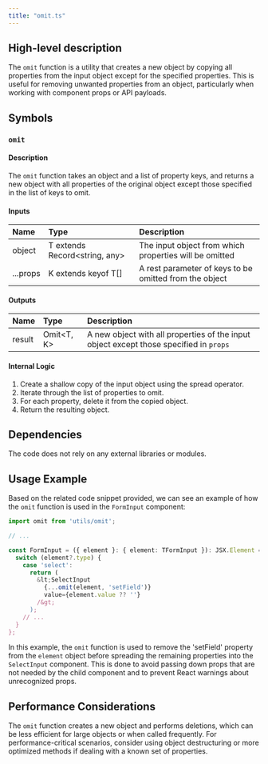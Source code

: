 ```yaml
---
title: "omit.ts"
---
```


## High-level description
The `omit` function is a utility that creates a new object by copying all properties from the input object except for the specified properties. This is useful for removing unwanted properties from an object, particularly when working with component props or API payloads.

## Symbols

### `omit`
#### Description
The `omit` function takes an object and a list of property keys, and returns a new object with all properties of the original object except those specified in the list of keys to omit.

#### Inputs
| Name | Type | Description |
|:-----|:-----|:------------|
| object | T extends Record&lt;string, any&gt; | The input object from which properties will be omitted |
| ...props | K extends keyof T[] | A rest parameter of keys to be omitted from the object |

#### Outputs
| Name | Type | Description |
|:-----|:-----|:------------|
| result | Omit&lt;T, K&gt; | A new object with all properties of the input object except those specified in `props` |

#### Internal Logic
1. Create a shallow copy of the input object using the spread operator.
2. Iterate through the list of properties to omit.
3. For each property, delete it from the copied object.
4. Return the resulting object.

## Dependencies
The code does not rely on any external libraries or modules.

## Usage Example
Based on the related code snippet provided, we can see an example of how the `omit` function is used in the `FormInput` component:

```typescript
import omit from 'utils/omit';

// ...

const FormInput = ({ element }: { element: TFormInput }): JSX.Element =&gt; {
  switch (element?.type) {
    case 'select':
      return (
        &lt;SelectInput
          {...omit(element, 'setField')}
          value={element.value ?? ''}
        /&gt;
      );
    // ...
  }
};
```

In this example, the `omit` function is used to remove the 'setField' property from the `element` object before spreading the remaining properties into the `SelectInput` component. This is done to avoid passing down props that are not needed by the child component and to prevent React warnings about unrecognized props.

## Performance Considerations
The `omit` function creates a new object and performs deletions, which can be less efficient for large objects or when called frequently. For performance-critical scenarios, consider using object destructuring or more optimized methods if dealing with a known set of properties.